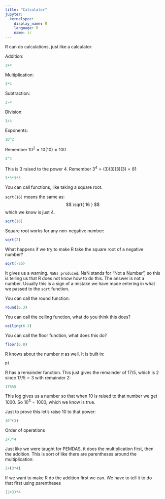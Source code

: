 ```yaml
---
title: "Calculator"
jupyter:
  kernelspec:
    display_name: R
    language: R
    name: ir
---
```


R can do calculations, just like a calculator:

Addition:
 
```r
3+4
```

Multiplication:

```r
3*4
```

Subtraction:
```r
3-4
```

Division:
```r
3/4
```

Exponents:
```r
10^2
```

Remember  $10^2=10(10)=100$

```r
3^4
```

This is 3 raised to the power 4. Remember $3^4=(3)(3)(3)(3)=81$ 

```r
3*3*3*3
```

You can call functions, like taking a square root.  

`sqrt(16)` means the same as: 
$$ \sqrt{ 16 } $$
which we know is just 4.

```r
sqrt(16)
```

Square root works for any non-negative number: 

```r
sqrt(2)
```

What happens if we try to make R take the square root of a negative number?

```r
sqrt(-25)
```

It gives us a warning. `NaNs produced`. NaN stands for "Not a Number", so this is telling us that R does not know how to do this. The answer is not a number. Usually this is a sign of a mistake we have made entering in what we passed to the `sqrt` function. 

You can call the round function:  
```r
round(6.3)
```

You can call the ceiling function, what do you think this does?  
```r
ceiling(6.3)
```

You can call the floor function, what does this do?  
```r
floor(6.8)
```

R knows about the number $\pi$ as well. It is built in:  
```r
pi
```

R has a remainder function. This just gives the remainder of $17/5$, which is $2$ since $17/5=3$ with remainder 2:   
```r
17%%5
```

This log gives us a number so that when 10 is raised to that number we get 1000. So $10^3 = 1000$, which we know is true.

Just to prove this let's raise 10 to that power:

```r
10^(3)
```

Order of operations 
```r
2+3*4
```

Just like we were taught for PEMDAS, it does the multiplication first, then the addition. This is sort of like there are parentheses around the multiplication: 
```r
2+(3*4)
```

If we want to make R do the addition first we can. We have to tell it to do that first using parentheses 
```r
(2+3)*4
```

